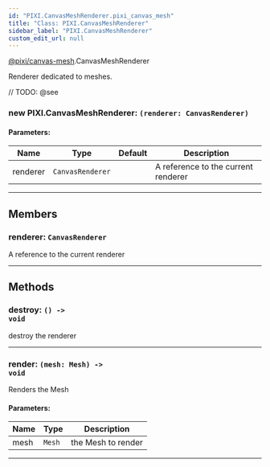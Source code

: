 ```yaml
---
id: "PIXI.CanvasMeshRenderer.pixi_canvas_mesh"
title: "Class: PIXI.CanvasMeshRenderer"
sidebar_label: "PIXI.CanvasMeshRenderer"
custom_edit_url: null
---
```


[@pixi/canvas-mesh](../modules/pixi_canvas_mesh).CanvasMeshRenderer


Renderer dedicated to meshes.



// TODO: @see

        

<article>

### new PIXI.CanvasMeshRenderer: <span><code>(renderer&#58; CanvasRenderer) </code></span>

#### Parameters:
| Name     | Type                        | Default       | Description                         |
| -------- | --------------------------- | ------------- | ----------------------------------- |
| renderer | <code>CanvasRenderer</code> | <code></code> | A reference to the current renderer |

</article>

---------------------------------------




## Members
<article>

### renderer: <span><code>CanvasRenderer</code></span>
A reference to the current renderer

</article>


---------------------------------------


## Methods
<article>

### destroy: <span><code>() -&#62; void</code></span>
destroy the renderer

</article>


---------------------------------------

<article>

### render: <span><code>(mesh&#58; Mesh) -&#62; void</code></span>
Renders the Mesh

#### Parameters:
| Name | Type              | Description        |
| ---- | ----------------- | ------------------ |
| mesh | <code>Mesh</code> | the Mesh to render |
</article>


---------------------------------------


    